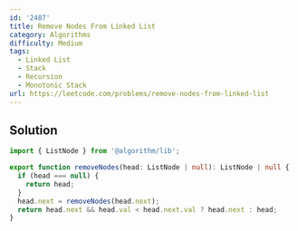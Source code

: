```yaml
---
id: '2487'
title: Remove Nodes From Linked List
category: Algorithms
difficulty: Medium
tags:
  - Linked List
  - Stack
  - Recursion
  - Monotonic Stack
url: https://leetcode.com/problems/remove-nodes-from-linked-list
---
```


## Solution

```typescript filename="solution.ts" copy
import { ListNode } from '@algorithm/lib';

export function removeNodes(head: ListNode | null): ListNode | null {
  if (head === null) {
    return head;
  }
  head.next = removeNodes(head.next);
  return head.next && head.val < head.next.val ? head.next : head;
}
```
